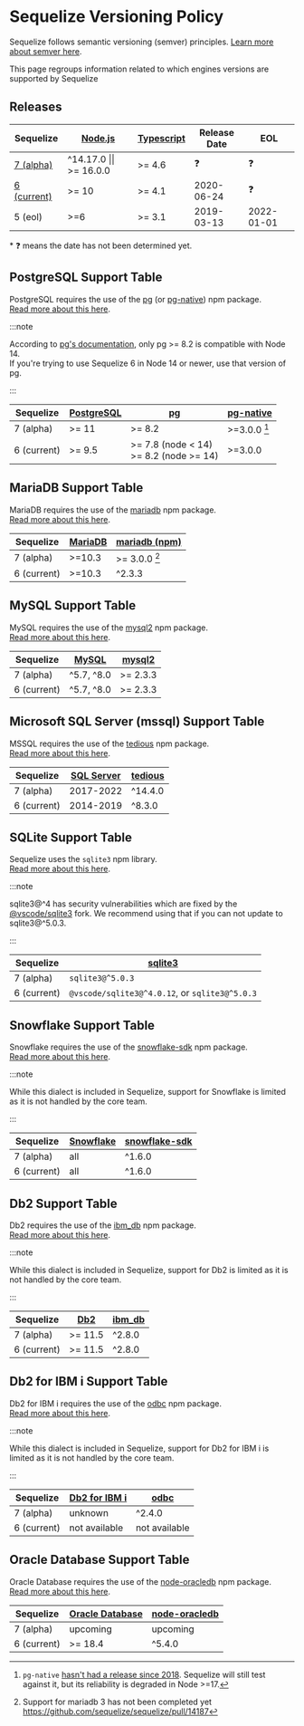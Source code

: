 
<MobileAds />

# Sequelize Versioning Policy

Sequelize follows semantic versioning (semver) principles. [Learn more about semver here](https://semver.org/).

This page regroups information related to which engines versions are supported by Sequelize

## Releases

| Sequelize                       |  [Node.js][node-releases]  | [Typescript][ts-releases] | Release Date | EOL        |
|---------------------------------|----------------------------|---------------------------|--------------|------------|
| [7 (alpha)][sequelize-core]     | ^14.17.0 \|\| >= 16.0.0    | >= 4.6                    | ❓           | ❓         |
| [6 (current)][sequelize-legacy] | >= 10                      | >= 4.1                    | 2020-06-24   | ❓         |
| 5 (eol)                         | >=6                        | >= 3.1                    | 2019-03-13   | 2022-01-01 |

\* ❓ means the date has not been determined yet.

[node-releases]: https://nodejs.org/en/about/releases/
[ts-releases]: https://github.com/microsoft/TypeScript/releases
[sequelize-core]: https://www.npmjs.com/package/@sequelize/core
[sequelize-legacy]: https://www.npmjs.com/package/sequelize

## PostgreSQL Support Table

PostgreSQL requires the use of the [pg][pg] (or [pg-native]) npm package.  
[Read more about this here](/docs/v7/other-topics/dialect-specific-things/#postgresql).

:::note

According to [pg's documentation](https://node-postgres.com/#version-compatibility),
only pg >= 8.2 is compatible with Node 14.  
If you're trying to use Sequelize 6 in Node 14 or newer, use that version of pg.

:::

| Sequelize   | [PostgreSQL][postgres] | [pg]                                         | [pg-native]    |
|-------------|------------------------|----------------------------------------------|----------------|
| 7 (alpha)   | >= 11                  | >= 8.2                                       | >=3.0.0 [^⚠️1] |
| 6 (current) | >= 9.5                 | >= 7.8 (node < 14) <br/> >= 8.2 (node >= 14) | >=3.0.0        |

[postgres]: https://www.postgresql.org/support/versioning/
[pg]: https://www.npmjs.com/package/pg
[pg-native]: https://www.npmjs.com/package/

## MariaDB Support Table

MariaDB requires the use of the [mariadb][mariadb-npm] npm package.  
[Read more about this here](/docs/v7/other-topics/dialect-specific-things/#mariadb).

| Sequelize   | [MariaDB][mariadb] | [mariadb (npm)][mariadb-npm] |
|-------------|--------------------|------------------------------|
| 7 (alpha)   | >=10.3             | >= 3.0.0 [^⚠️2]              |
| 6 (current) | >=10.3             | ^2.3.3                       |

[mariadb]: https://mariadb.org/about/#maintenance-policy
[mariadb-npm]: https://www.npmjs.com/package/mariadb

## MySQL Support Table

MySQL requires the use of the [mysql2] npm package.  
[Read more about this here](/docs/v7/other-topics/dialect-specific-things/#mysql).

| Sequelize   | [MySQL][mysql] | [mysql2] |
|-------------|----------------|----------|
| 7 (alpha)   | ^5.7, ^8.0     | >= 2.3.3 |
| 6 (current) | ^5.7, ^8.0     | >= 2.3.3 |

[mysql]: https://endoflife.date/mysql
[mysql2]: https://www.npmjs.com/package/mysql2

## Microsoft SQL Server (mssql) Support Table

MSSQL requires the use of the [tedious] npm package.  
[Read more about this here](/docs/v7/other-topics/dialect-specific-things/#microsoft-sql-server-mssql).

| Sequelize   | [SQL Server][mssql] | [tedious] |
|-------------|---------------------|-----------|
| 7 (alpha)   | 2017-2022           | ^14.4.0   |
| 6 (current) | 2014-2019           | ^8.3.0    |

[mssql]: https://endoflife.date/mssqlserver
[tedious]: https://www.npmjs.com/package/tedious

## SQLite Support Table

Sequelize uses the `sqlite3` npm library.  
[Read more about this here](/docs/v7/other-topics/dialect-specific-things/#sqlite).

:::note

sqlite3@^4 has security vulnerabilities which are fixed by the [@vscode/sqlite3](https://www.npmjs.com/package/@vscode/sqlite3) fork. We recommend using that if you can not update to sqlite3@^5.0.3.

:::

| Sequelize   | [sqlite3]                                                      |
|-------------|----------------------------------------------------------------|
| 7 (alpha)   | `sqlite3@^5.0.3`                                   |
| 6 (current) | `@vscode/sqlite3@^4.0.12`, or `sqlite3@^5.0.3` |

[sqlite3]: https://www.npmjs.com/package/sqlite3

## Snowflake Support Table

Snowflake requires the use of the [snowflake-sdk] npm package.  
[Read more about this here](/docs/v7/other-topics/dialect-specific-things/#snowflake).

:::note

While this dialect is included in Sequelize,
support for Snowflake is limited as it is not handled by the core team.

:::

| Sequelize   | [Snowflake](https://www.snowflake.com/pricing/) | [snowflake-sdk] |
|-------------|-------------------------------------------------|-----------------|
| 7 (alpha)   | all                                             | ^1.6.0          |
| 6 (current) | all                                             | ^1.6.0          |

[snowflake-sdk]: https://www.npmjs.com/package/snowflake-sdk

## Db2 Support Table

Db2 requires the use of the [ibm_db] npm package.  
[Read more about this here](/docs/v7/other-topics/dialect-specific-things/#db2).

:::note

While this dialect is included in Sequelize,
support for Db2 is limited as it is not handled by the core team.

:::

| Sequelize   | [Db2][db2] | [ibm_db] |
|-------------|------------|----------|
| 7 (alpha)   | >= 11.5    | ^2.8.0   |
| 6 (current) | >= 11.5    | ^2.8.0   |

[db2]: https://www.ibm.com/support/pages/db2-distributed-end-support-eos-dates
[ibm_db]: https://www.npmjs.com/package/ibm_db

## Db2 for IBM i Support Table

Db2 for IBM i requires the use of the [odbc] npm package.  
[Read more about this here](/docs/v7/other-topics/dialect-specific-things/#db2-for-ibm-i).

:::note

While this dialect is included in Sequelize,
support for Db2 for IBM i is limited as it is not handled by the core team.

:::

| Sequelize   | [Db2 for IBM i][ibmi] | [odbc]        |
|-------------|-----------------------|---------------|
| 7 (alpha)   | unknown               | ^2.4.0        |
| 6 (current) | not available         | not available |

[ibmi]: https://www.ibm.com/support/pages/db2-ibm-i
[odbc]: https://www.npmjs.com/package/odbc

## Oracle Database Support Table

Oracle Database requires the use of the [node-oracledb] npm package.  
[Read more about this here](/docs/v7/other-topics/dialect-specific-things/#oracle).

| Sequelize   | [Oracle Database]   | [node-oracledb] |
|-------------|---------------------|-----------------|
| 7 (alpha)   |      upcoming       |    upcoming     |
| 6 (current) |      >= 18.4        |    ^5.4.0       |

[Oracle Database]: https://www.oracle.com/database/technologies/oracle-database-software-downloads.html
[node-oracledb]: https://www.npmjs.com/package/oracledb

[^⚠️1]: `pg-native` [hasn't had a release since 2018](https://www.npmjs.com/package/pg-native).
Sequelize will still test against it, but its reliability is degraded in Node >=17.
[^⚠️2]: Support for mariadb 3 has not been completed yet https://github.com/sequelize/sequelize/pull/14187

